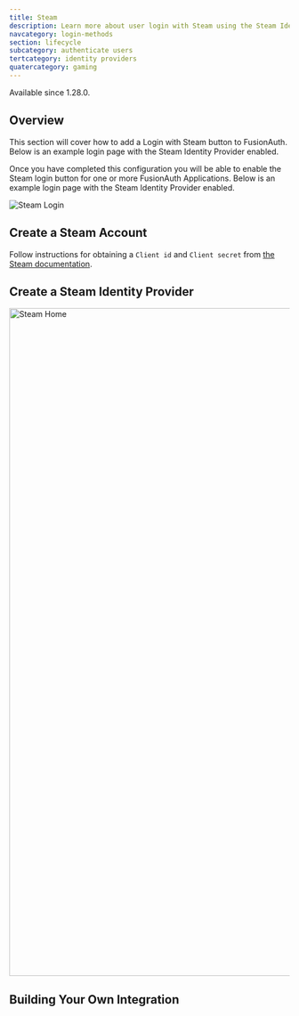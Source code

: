 ```yaml
---
title: Steam
description: Learn more about user login with Steam using the Steam Identity Provider.
navcategory: login-methods
section: lifecycle
subcategory: authenticate users
tertcategory: identity providers
quatercategory: gaming
---
```


<PremiumPlanBlurb />

<Aside type="version">
Available since 1.28.0.
</Aside>


## Overview

This section will cover how to add a Login with Steam button to FusionAuth.
Below is an example login page with the Steam Identity Provider enabled.

Once you have completed this configuration you will be able to enable the Steam login button for one or more FusionAuth Applications. Below is an example login page with the Steam Identity Provider enabled.

<img src="/img/docs/lifecycle/authenticate-users/identity-providers/gaming/login-steam.png" alt="Steam Login"  />

<IdentityProviderOverviewDiagram identity_provider_name="Steam" />

## Create a Steam Account

Follow instructions for obtaining a `Client id` and `Client secret` from [the Steam documentation](https://partner.steamgames.com/doc/webapi_overview/oauth/).

## Create a Steam Identity Provider

<IdpApplicationConfiguration identity_provider="Steam" />

<img src="/img/docs/lifecycle/authenticate-users/identity-providers/gaming/identity-provider-steam-add.png" alt="Steam Home" width="1200" />

<IdpFormFields getStartedHref="https://partner.steamgames.com/doc/webapi_overview/oauth"
               getStartedText="Steam - Getting Started"
               idp="Steam"
               linkingStrategy="Create a pending link" />

## Building Your Own Integration

<LoginApiIntegration apiRef="/docs/apis/identity-providers/steam#complete-the-propsmanual_idp_display_name-login" />
